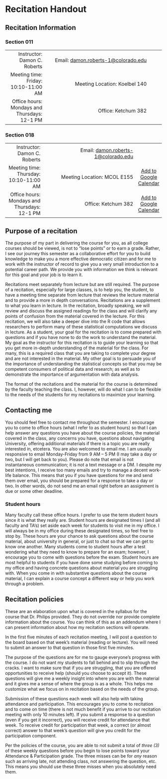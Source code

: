 # Recitation Handout {.unnumbered #sec-handout}

## Recitation Information

### Section 011
|                            |                                                                           |         |
|---------------------------:|--------------------------------------------------------------------------:|:-------:|
| Instructor: Damon C. Roberts | Email: [damon.roberts-1@colorado.edu](mailto:damon.roberts-1@colorado.edu) | 
| Meeting time: Friday: 10:10-11:00 AM |   Meeting Location: Koelbel 140 | <a class="button1" href="https://calendar.google.com/calendar/event?action=TEMPLATE&tmeid=Nm5oaGZscGlxbWRwb3BoMjNvaGxjcXFzaWVfMjAyMzAxMjBUMTcxMDAwWiBjX2NjMTYwNWZiMjc0YTU1NjM2YTNiYzY4N2Q2M2ZhMjQ0NzhiZGQwZGZhMGFkMjM1MDFmNjkyM2IxZDQxZDc0MGZAZw&tmsrc=c_cc1605fb274a55636a3bc687d63fa24478bdd0dfa0ad23501f6923b1d41d740f%40group.calendar.google.com&scp=ALL"><i class="fa-solid fa-calendar-plus"></i></a>
| Office hours: Mondays and Thursdays: 12-1 PM| Office: Ketchum 382 | <a class="button1" href="https://calendar.google.com/calendar/event?action=TEMPLATE&tmeid=MzRlMG1yZnJtNWhkdjFiam1lOHVuMGgyYTNfMjAyMzAxMTlUMTkwMDAwWiBjX2NjMTYwNWZiMjc0YTU1NjM2YTNiYzY4N2Q2M2ZhMjQ0NzhiZGQwZGZhMGFkMjM1MDFmNjkyM2IxZDQxZDc0MGZAZw&tmsrc=c_cc1605fb274a55636a3bc687d63fa24478bdd0dfa0ad23501f6923b1d41d740f%40group.calendar.google.com&scp=ALL"><i class="fa-solid fa-calendar-plus"></i></a>|

### Section 018
|                            |                                                                           |         |
|---------------------------:|--------------------------------------------------------------------------:|:-------:|
| Instructor: Damon C. Roberts | Email: [damon.roberts-1@colorado.edu](mailto:damon.roberts-1@colorado.edu) | 
| Meeting time: Thursday: 10:10-11:00 AM |   Meeting Location: MCOL E155 | [Add to Google Calendar](https://calendar.google.com/calendar/event?action=TEMPLATE&tmeid=NHM5dnBzM2YzOHFndWM4amRsZG11ZDI0a2tfMjAyMzAxMTlUMTcxMDAwWiBjX2NjMTYwNWZiMjc0YTU1NjM2YTNiYzY4N2Q2M2ZhMjQ0NzhiZGQwZGZhMGFkMjM1MDFmNjkyM2IxZDQxZDc0MGZAZw&tmsrc=c_cc1605fb274a55636a3bc687d63fa24478bdd0dfa0ad23501f6923b1d41d740f%40group.calendar.google.com&scp=ALL)
| Office hours: Mondays and Thursdays: 12-1 PM| Office: Ketchum 382 | [Add to Google Calendar](https://calendar.google.com/calendar/event?action=TEMPLATE&tmeid=MzRlMG1yZnJtNWhkdjFiam1lOHVuMGgyYTNfMjAyMzAxMTlUMTkwMDAwWiBjX2NjMTYwNWZiMjc0YTU1NjM2YTNiYzY4N2Q2M2ZhMjQ0NzhiZGQwZGZhMGFkMjM1MDFmNjkyM2IxZDQxZDc0MGZAZw&tmsrc=c_cc1605fb274a55636a3bc687d63fa24478bdd0dfa0ad23501f6923b1d41d740f%40group.calendar.google.com&scp=ALL) |

## Purpose of a recitation

The purpose of my part in delivering the course for you, as all college courses should be viewed, is not to "lose points" or to earn a grade. Rather, I see our journey this semester as a collaborative effort for you to build knowledge to make you a more effective democratic citizen and for me to work with the instructor of record to give you a very small introduction to a potential career path. We provide you with information we think is relevant for this goal and your job is to learn it.

Recitations meet separately from lecture but are still required. The purpose of a recitation, especially for large classes, is to help you, the student, to have a meeting time separate from lecture that reviews the lecture material and to provide a more in depth conversations. Recitations are a supplement to what you learn in lecture. In the recitation, broadly speaking, we will review and discuss the assigned readings for the class and will clarify any points of confusion from the material covered in the lecture. For this recitation, we will also take a deeper dive into the R code that allows researchers to perform many of these statistical computations we discuss in lecture. As a student, your goal for the recitation is to come prepared with questions and if you have none to do the work to understand the material. My goal as the instructor for this recitation is to guide your learning so that you get more in-depth understanding of the material for the class. For many, this is a required class that you are taking to complete your degree and are not interested in the material. My other goal is to persuade you of the importance of understanding the statistical concepts so that you may be competent consumers of political data and research; as well as to demonstrate the importance of argumentation with data analysis.

The format of the recitations and the material for the course is determined by the faculty teaching the class. I, however, will do what I can to be flexible to the needs of the students for my recitations to maximize your learning.

## Contacting me

You should feel free to contact me throughout the semester. I encourage you to come to office hours (what I refer to as student hours) so that I can help answer any questions you have about the course policies, the material covered in the class, any concerns you have, questions about navigating University, offering additional materials if there is a topic you are really interested in, etcetera. You are also welcomed to email me. I am usually responsive to email Monday-Friday from 9 AM – 5 PM (I may take a day or two, but I will get back to you). Please do note that email is not instantaneous communication; it is not a text message or a DM. I despite my best intentions, I receive too many emails and try to manage a decent work-life balance. This means that you if you have questions for me and send them over email, you should be prepared for a response to take a day or two. In other words, do not send me an email right before an assignment is due or some other deadline.

### Student hours

Many faculty call these office hours. I prefer to use the term student hours since it is what they really are. Student hours are designated times I (and all faculty and TA’s) set aside each week for students to visit me in my office. I will always be in my office during these designated times, so feel free to stop by. These hours are your chance to ask questions about the course material, about university in general, or just to chat so that we can get to know one another. Many students come to student hours after a test wondering what they need to know to prepare for an exam; however, I encourage you to come with questions before the exam. Student hours are most helpful to students if you have done some studying before coming to my office and having concrete questions about material you are struggling with. When you come in with substantive questions about the course material, I can explain a course concept a different way or help you work through a problem.

## Recitation policies

<!--
    Clean the language up a bit for this...
-->
:::{.callout-note}
These are an elaboration upon what is covered in the syllabus for the course that Dr. Philips provided. They do not override nor provide complete information about the course. You can think of this as an addendum where I can present information about how my recitation sections will operate.
:::

In the first five minutes of each recitation meeting, I will post a question to the board based on that week's material (reading or lecture). You will need to submit an answer to that question in those first five minutes.

The purpose of the questions are for me to gauge everyone's progress with the course. I do not want my students to fall behind and to slip through the cracks. I want to make sure that if you are struggling, that you are offered opportunities to receive help (should you choose to accept it). These questions will give me a weekly insight into where you are with the material and it gives me a sense of where the group is as a whole. This helps me customize what we focus on in recitation based on the needs of the group.

Submission of these questions each week will also help with taking attendance and participation. This encourages you to come to recitation and to come on time (there is not much benefit if you arrive to our recitation meeting with only 10 minutes left). If you submit a response to a question (even if you get it incorrect), you will receive credit for attendance that week. To receive credit for participation that week, a correct (or almost correct) answer to that week's question will give you credit for the participation component.

:::{.callout-note}
Per the policies of the course, you are able to not submit a total of *three (3)* of these weekly questions before you begin to lose points toward your Attendance & Participation grade. The three misses can be for *any* reason such as arriving late, not attending class, not answering the question, etc. This means you should use these three misses when you absolutely need them.
:::